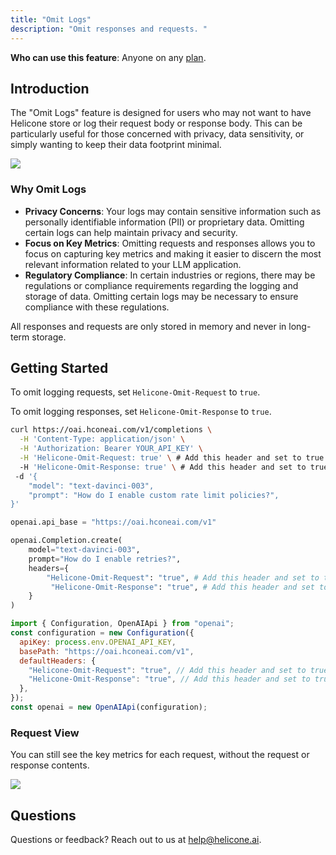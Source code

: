 ```yaml
---
title: "Omit Logs"
description: "Omit responses and requests. "
---
```


<Info>**Who can use this feature**: Anyone on any [plan](https://www.helicone.ai/pricing). </Info>


## Introduction

The "Omit Logs" feature is designed for users who may not want to have Helicone store or log their request body or response body. This can be particularly useful for those concerned with privacy, data sensitivity, or simply wanting to keep their data footprint minimal. 

<Frame caption="Omit requests, responses or both in your logs. ">
  <img src="/images/omit-logs/example-omit-logs.png" />
</Frame>


### Why Omit Logs

- **Privacy Concerns**: Your logs may contain sensitive information such as personally identifiable information (PII) or proprietary data. Omitting certain logs can help maintain privacy and security.
- **Focus on Key Metrics**: Omitting requests and responses allows you to focus on capturing key metrics and making it easier to discern the most relevant information related to your LLM application.
- **Regulatory Compliance**: In certain industries or regions, there may be regulations or compliance requirements regarding the logging and storage of data. Omitting certain logs may be necessary to ensure compliance with these regulations.

<Check>All responses and requests are only stored in memory and never in long-term storage. </Check>


## Getting Started

To omit logging requests, set `Helicone-Omit-Request` to `true`.

To omit logging responses, set `Helicone-Omit-Response` to `true`.

<CodeGroup>

```bash Curl
curl https://oai.hconeai.com/v1/completions \
  -H 'Content-Type: application/json' \
  -H 'Authorization: Bearer YOUR_API_KEY' \
  -H 'Helicone-Omit-Request: true' \ # Add this header and set to true 
  -H 'Helicone-Omit-Response: true' \ # Add this header and set to true 
 -d '{
    "model": "text-davinci-003",
    "prompt": "How do I enable custom rate limit policies?",
}'
```

```python Python
openai.api_base = "https://oai.hconeai.com/v1"

openai.Completion.create(
    model="text-davinci-003",
    prompt="How do I enable retries?",
    headers={
        "Helicone-Omit-Request": "true", # Add this header and set to true 
         "Helicone-Omit-Response": "true", # Add this header and set to true 
    }
)
```

```js Node
import { Configuration, OpenAIApi } from "openai";
const configuration = new Configuration({
  apiKey: process.env.OPENAI_API_KEY,
  basePath: "https://oai.hconeai.com/v1",
  defaultHeaders: {
    "Helicone-Omit-Request": "true", // Add this header and set to true 
    "Helicone-Omit-Response": "true", // Add this header and set to true 
  },
});
const openai = new OpenAIApi(configuration);
```

</CodeGroup>


### Request View

You can still see the key metrics for each request, without the request or response contents. 

<Frame caption="Focus on capturing key metrics and ignore the noise of the request and response. ">
  <img src="/images/omit-logs/example-omit-logs-key-metrics.png" />
</Frame>


## Questions

<Tip>Questions or feedback? Reach out to us at [help@helicone.ai](help@helicone.ai). </Tip>

